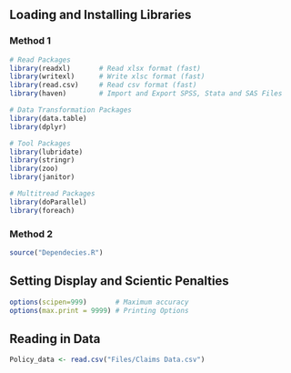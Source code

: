 ## Loading and Installing Libraries

### Method 1

```{r}

# Read Packages
library(readxl)       # Read xlsx format (fast)
library(writexl)      # Write xlsc format (fast)
library(read.csv)     # Read csv format (fast)
library(haven)        # Import and Export SPSS, Stata and SAS Files

# Data Transformation Packages
library(data.table) 
library(dplyr)

# Tool Packages
library(lubridate)
library(stringr)
library(zoo)
library(janitor)

# Multitread Packages
library(doParallel)
library(foreach)


```

### Method 2

```{r}
source("Dependecies.R")
```


## Setting Display and Scientic Penalties
```{r}
options(scipen=999)       # Maximum accuracy
options(max.print = 9999) # Printing Options
```

## Reading in Data

```{r}
Policy_data <- read.csv("Files/Claims Data.csv")

```

